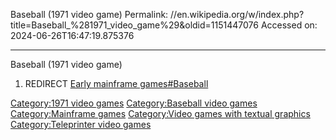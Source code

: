 Baseball (1971 video game)
Permalink: //en.wikipedia.org/w/index.php?title=Baseball_%281971_video_game%29&oldid=1151447076
Accessed on: 2024-06-26T16:47:19.875376



------
Baseball (1971 video game)
#REDIRECT [[Early mainframe games#Baseball]]

{{R from merge|Early mainframe games}}

[[Category:1971 video games]]
[[Category:Baseball video games]]
[[Category:Mainframe games]]
[[Category:Video games with textual graphics]]
[[Category:Teleprinter video games]]